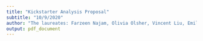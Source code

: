 ```yaml
---
title: "Kickstarter Analysis Proposal"
subtitle: "10/9/2020"
author: "The laureates: Farzeen Najam, Olivia Olsher, Vincent Liu, Emilie Therrien"
output: pdf_document
---
```

